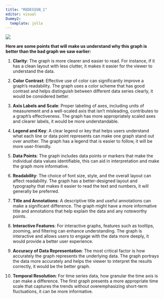```yaml
---
title: "REDESIGN_1"
editor: visual
Dummy2:
  template: jolla
---
```


![](images/First graph-01.png)

**Here are some points that will make us understand why this graph is better than the bad graph we saw earlier:**

1.  **Clarity**: The graph is more clearer and easier to read. For instance, if it has a clean layout with less clutter, it makes it easier for the viewer to understand the data.

2.  **Color Contrast**: Effective use of color can significantly improve a graph's readability. The graph uses a color scheme that has good contrast and helps distinguish between different data series clearly, it would be considered better.

3.  **Axis Labels and Scale**: Proper labeling of axes, including units of measurement and a well-scaled axis that isn't misleading, contributes to a graph's effectiveness. The graph has more appropriately scaled axes and clearer labels, it would be more understandable.

4.  **Legend and Key**: A clear legend or key that helps users understand what each line or data point represents can make one graph stand out over another. The graph has a legend that is easier to follow, it will be more user-friendly.

5.  **Data Points**: The graph includes data points or markers that make the individual data values identifiable, this can aid in interpretation and make the graph more informative.

6.  **Readability**: The choice of font size, style, and the overall layout can affect readability. The graph has a better-designed layout and typography that makes it easier to read the text and numbers, it will generally be preferred.

7.  **Title and Annotations**: A descriptive title and useful annotations can make a significant difference. The graph might have a more informative title and annotations that help explain the data and any noteworthy points.

8.  **Interactive Features**: For interactive graphs, features such as tooltips, zooming, and filtering can enhance understanding. The graph is interactive and allows users to engage with the data more deeply, it would provide a better user experience.

9.  **Accuracy of Data Representation**: The most critical factor is how accurately the graph represents the underlying data. The graph portrays the data more accurately and helps the viewer to interpret the results correctly, it would be the better graph.

10. **Temporal Resolution**: For time series data, how granular the time axis is can make a difference. The first graph presents a more appropriate time scale that captures the trends without overemphasizing short-term fluctuations, it can be more informative.
